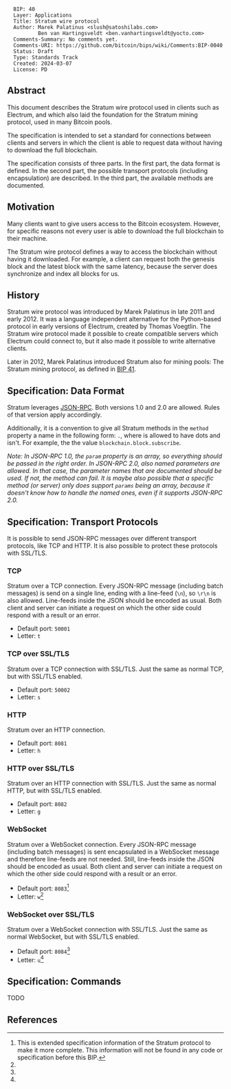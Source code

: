 <pre>
  BIP: 40
  Layer: Applications
  Title: Stratum wire protocol
  Author: Marek Palatinus <slush@satoshilabs.com>
          Ben van Hartingsveldt <ben.vanhartingsveldt@yocto.com>
  Comments-Summary: No comments yet.
  Comments-URI: https://github.com/bitcoin/bips/wiki/Comments:BIP-0040
  Status: Draft
  Type: Standards Track
  Created: 2024-03-07
  License: PD
</pre>

==Abstract==

This document describes the Stratum wire protocol used in clients such as Electrum, and which also laid the foundation for the Stratum mining protocol, used in many Bitcoin pools.

The specification is intended to set a standard for connections between clients and servers in which the client is able to request data without having to download the full blockchain.

The specification consists of three parts. In the first part, the data format is defined. In the second part, the possible transport protocols (including encapsulation) are described. In the third part, the available methods are documented.

==Motivation==

Many clients want to give users access to the Bitcoin ecosystem. However, for specific reasons not every user is able to download the full blockchain to their machine.

The Stratum wire protocol defines a way to access the blockchain without having it downloaded. For example, a client can request both the genesis block and the latest block with the same latency, because the server does synchronize and index all blocks for us.

==History==

Stratum wire protocol was introduced by Marek Palatinus in late 2011 and early 2012. It was a language independent alternative for the Python-based protocol in early versions of Electrum, created by Thomas Voegtlin. The Stratum wire protocol made it possible to create compatible servers which Electrum could connect to, but it also made it possible to write alternative clients.

Later in 2012, Marek Palatinus introduced Stratum also for mining pools: The Stratum mining protocol, as defined in [[bip-0041.mediawiki|BIP 41]].

==Specification: Data Format==

Stratum leverages [https://www.jsonrpc.org/ JSON-RPC]. Both versions 1.0 and 2.0 are allowed. Rules of that version apply accordingly.

Additionally, it is a convention to give all Stratum methods in the <code>method</code> property a name in the following form: <code><service>.<method></code>, where <code><service></code> is allowed to have dots and <code><method></code> isn't. For example, the the value <code>blockchain.block.subscribe</code>.

''Note: In JSON-RPC 1.0, the <code>param</code> property is an array, so everything should be passed in the right order. In JSON-RPC 2.0, also named parameters are allowed. In that case, the parameter names that are documented should be used. If not, the method can fail. It is maybe also possible that a specific method (or server) only does support <code>params</code> being an array, because it doesn't know how to handle the named ones, even if it supports JSON-RPC 2.0.''

==Specification: Transport Protocols==

It is possible to send JSON-RPC messages over different transport protocols, like TCP and HTTP. It is also possible to protect these protocols with SSL/TLS.

===TCP===

Stratum over a TCP connection. Every JSON-RPC message (including batch messages) is send on a single line, ending with a line-feed (<code>\n</code>), so <code>\r\n</code> is also allowed. Line-feeds inside the JSON should be encoded as usual. Both client and server can initiate a request on which the other side could respond with a result or an error.

* Default port: <code>50001</code>
* Letter: <code>t</code>

===TCP over SSL/TLS===

Stratum over a TCP connection with SSL/TLS. Just the same as normal TCP, but with SSL/TLS enabled.

* Default port: <code>50002</code>
* Letter: <code>s</code>

===HTTP===

Stratum over an HTTP connection.

* Default port: <code>8081</code>
* Letter: <code>h</code>

===HTTP over SSL/TLS===

Stratum over an HTTP connection with SSL/TLS. Just the same as normal HTTP, but with SSL/TLS enabled.

* Default port: <code>8082</code>
* Letter: <code>g</code>

===WebSocket===

Stratum over a WebSocket connection. Every JSON-RPC message (including batch messages) is sent encapsulated in a WebSocket message and therefore line-feeds are not needed. Still, line-feeds inside the JSON should be encoded as usual. Both client and server can initiate a request on which the other side could respond with a result or an error.

* Default port: <code>8083</code><ref name="extended">This is extended specification information of the Stratum protocol to make it more complete. This information will not be found in any code or specification before this BIP.</ref>
* Letter: <code>w</code><ref name="extended"/>

===WebSocket over SSL/TLS===

Stratum over a WebSocket connection with SSL/TLS. Just the same as normal WebSocket, but with SSL/TLS enabled.

* Default port: <code>8084</code><ref name="extended"/>
* Letter: <code>u</code><ref name="extended"/>

==Specification: Commands==

TODO

==References==
<references/>